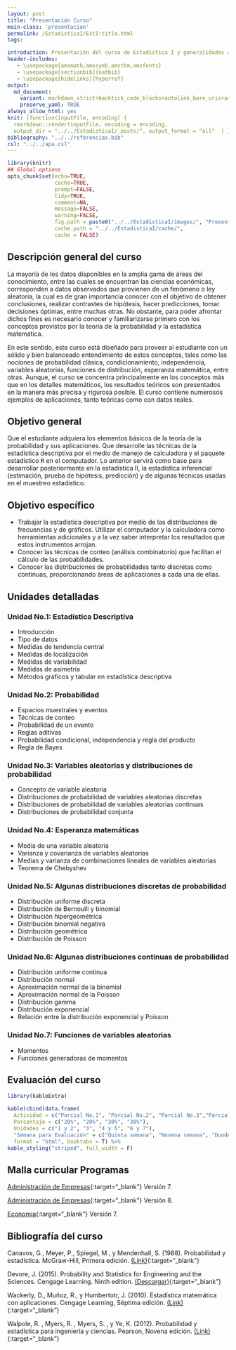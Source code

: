 ```yaml
---
layout: post
title: "Presentación Curso"
main-class: 'presentacion'
permalink: /EstadisticaI/EstI:title.html
tags:

introduction: Presentación del curso de Estadística I y generalidades a tener en cuenta.
header-includes:
   - \usepackage{amsmath,amssymb,amsthm,amsfonts}
   - \usepackage[sectionbib]{natbib}
   - \usepackage[hidelinks]{hyperref}
output:
  md_document:
    variant: markdown_strict+backtick_code_blocks+autolink_bare_uris+ascii_identifiers+tex_math_single_backslash
    preserve_yaml: TRUE
always_allow_html: yes   
knit: (function(inputFile, encoding) {
  rmarkdown::render(inputFile, encoding = encoding,
  output_dir = "../../EstadisticaI/_posts/", output_format = "all"  ) })
bibliography: "../../referencias.bib"
csl: "../../apa.csl"
---
```


```r
library(knitr)
## Global options
opts_chunk$set(echo=TRUE,
               cache=TRUE,
               prompt=FALSE,
               tidy=TRUE,
               comment=NA,
               message=FALSE,
               warning=FALSE,
               fig.path = paste0("../../EstadisticaI/images/", "Presentacion"),
               cache.path = "../../EstadisticaI/cache/",
               cache = FALSE)
```

## Descripción general del curso
La mayoría de los datos disponibles en la amplia gama de áreas del conocimiento, entre las cuales se encuentran las ciencias económicas, corresponden a datos observados que provienen de un fenómeno o ley aleatoria, la cual es de gran importancia conocer con el objetivo de obtener conclusiones, realizar contrastes de hipótesis, hacer predicciones, tomar decisiones óptimas, entre muchas otras. No obstante, para poder afrontar dichos fines es necesario conocer y familiarizarse primero con los conceptos provistos por la teoría de la probabilidad y la estadística matemática.

En este sentido, este curso está diseñado para proveer al estudiante con un sólido y bien balanceado entendimiento de estos conceptos, tales como las nociones de probabilidad clásica, condicionamiento, independencia, variables aleatorias, funciones de distribución, esperanza matemática, entre otras. Aunque, el curso se concentra principalmente en los conceptos más que en los detalles matemáticos, los resultados teóricos son presentados en la manera más precisa y rigurosa posible. El curso contiene numerosos ejemplos de aplicaciones, tanto teóricas como con datos reales.

## Objetivo general

Que el estudiante adquiera los elementos básicos de la teoría de la probabilidad y sus aplicaciones. Que desarrolle las técnicas de la estadística descriptiva por el medio de manejo de calculadora y el paquete estadístico <tt>R</tt> en el computador. Lo anterior servirá como base para desarrollar posteriormente en la estadística II, la estadística inferencial (estimación, prueba de hipótesis, predicción) y de algunas técnicas usadas en el muestreo estadístico.

## Objetivo específico
* Trabajar la estadística descriptiva por medio de las distribuciones de frecuencias y de gráficos. Utilizar el computador y la calculadora como herramientas adicionales y a la vez saber interpretar los resultados que estos instrumentos arrojan.
* Conocer las técnicas de conteo (análisis combinatorio) que facilitan el cálculo de las probabilidades.
* Conocer las distribuciones de probabilidades tanto discretas como continuas, proporcionando áreas de aplicaciones a cada una de ellas.

## Unidades detalladas
### Unidad No.1: Estadística Descriptiva
* Introducción
* Tipo de datos
* Medidas de tendencia central
* Medidas de localización
* Medidas de variabilidad
* Medidas de asimetría
* Métodos gráficos y tabular en estadística descriptiva

### Unidad No.2: Probabilidad
* Espacios muestrales y eventos
* Técnicas de conteo
* Probabilidad de un evento
* Reglas aditivas
* Probabilidad condicional, independencia y regla del producto
* Regla de Bayes

### Unidad No.3: Variables aleatorias y distribuciones de probabilidad
* Concepto de variable aleatoria
* Distribuciones de probabilidad de variables aleatorias discretas
* Distribuciones de probabilidad de variables aleatorias continuas
* Distribuciones de probabilidad conjunta

### Unidad No.4: Esperanza matemáticas
* Media de una variable aleatoria
* Varianza y covarianza de variables aleatorias
* Medias y varianza de combinaciones lineales de variables aleatorias
* Teorema de Chebyshev

### Unidad No.5: Algunas distribuciones discretas de probabilidad
* Distribución uniforme discreta
* Distribución de Bernoulli y binomial
* Distribución hipergeométrica
* Distribución binomial negativa
* Distribución geométrica
* Distribución de Poisson

### Unidad No.6: Algunas distribuciones continuas de probabilidad
* Distribución uniforme continua
* Distribución normal
* Aproximación normal de la binomial
* Aproximación normal de la Poisson
* Distribución gamma
* Distribución exponencial
* Relación entre la distribución exponencial y Poisson

### Unidad No.7: Funciones de variables aleatorias
* Momentos
* Funciones generadoras de momentos

## Evaluación del curso
```r
library(kableExtra)

kable(cbind(data.frame(
  Actividad = c("Parcial No.1", "Parcial No.2", "Parcial No.3","Parcial No.4")),
  Porcentaje = c("20%", "20%", "30%", "30%"),
  Unidades = c("1 y 2", "3", "4 y 5", "6 y 7"),
  "Semana para Evaluación" = c("Quinta semana", "Novena semana", "Duodécima semana", "Décimo cuarta semana")  ), 
  format = "html", booktabs = T) %>%
kable_styling("striped", full_width = F) 

```

## Malla curricular Programas

[Administración de Empresas](http://www.udea.edu.co/wps/wcm/connect/udea/af91e1c8-2160-4da1-b77c-75a857af84f7/MallaProgramaAdmon.pdf?MOD=AJPERES&CVID=ljvFNrm){:target="_blank"} Versión 7.

[Administración de Empresas](http://www.udea.edu.co/wps/wcm/connect/udea/7289d5f7-e816-429d-88dc-5900896e222e/Malla+Administración+UdeA_Plan+de+estudios+V8.pdf?MOD=AJPERES&CVID=mHm8gYY){:target="_blank"} Versión 8.

[Economía](http://www.udea.edu.co/wps/wcm/connect/udea/8c28c40c-ebe3-4211-be14-8d49c8b7efd4/Malla+Version+7.0+agosto2015.pdf?MOD=AJPERES&CVID=kZxI1y6){:target="_blank"} Versión 7.

## Bibliografía del curso

Canavos, G., Meyer, P., Spiegel, M., y Mendenhall, S. (1988). Probabilidad y estadística. McGraw-Hill, Primera edición.
[(Link)](https://gsosa61.files.wordpress.com/2008/03/10-canavos-g-probabilidad-y-estadistica-aplicaciones-y-metodos.pdf){:target="_blank"}

Devore, J. (2015). Probability and Statistics for Engineering and the Sciences. Cengage Learning. Ninth edition.
[(Descargar)](http://booksdl.org/get.php?md5=98c7c798530f9d7287e36760b999fae3){:target="_blank"}

Wackerly, D., Muñoz, R., y Humbertotr, J. (2010). Estadística matemática con aplicaciones. Cengage Learning, Séptima edición.
[(Link)](https://www.cimat.mx/ciencia_para_jovenes/bachillerato/libros/[Wackerly,Mendenhall,Scheaffer]Estadistica_Matematica_con_Aplicaciones.pdf){:target="_blank"}

Walpole, R. , Myers, R. , Myers, S. , y Ye, K. (2012). Probabilidad y estadística para ingeniería y ciencias. Pearson, Novena edición. [(Link)](https://vereniciafunez94hotmail.files.wordpress.com/2014/08/8va-probabilidad-y-estadistica-para-ingenier-walpole_8.pdf){:target="_blank"}


